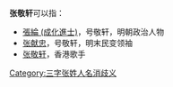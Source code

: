 '''张敬轩'''可以指：
* [[張綸_(成化進士)|張綸 (成化進士)]]，号敬轩，明朝政治人物
* [[张献忠|张献忠]]，号敬轩，明末民变领袖
* [[张敬轩|张敬轩]]，香港歌手

{{disambig}}

[[Category:三字张姓人名消歧义|Category:三字张姓人名消歧义]]